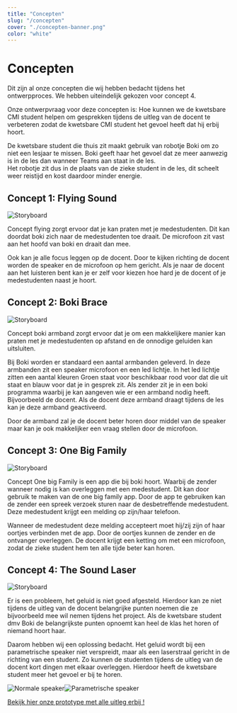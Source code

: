 ```yaml
---
title: "Concepten"
slug: "/concepten"
cover: "./concepten-banner.png"
color: "white"
---
```

# Concepten
Dit zijn al onze concepten die wij hebben bedacht tijdens het ontwerpproces.
We hebben uiteindelijk gekozen voor concept 4.

Onze ontwerpvraag voor deze concepten is:
Hoe kunnen we de kwetsbare CMI student helpen om gesprekken tijdens de uitleg van de docent te verbeteren zodat de kwetsbare CMI student het gevoel heeft dat hij erbij hoort.

De kwetsbare student die thuis zit maakt gebruik van robotje Boki om zo niet een lesjaar te missen. 
Boki geeft haar het gevoel dat ze meer aanwezig is in de les dan wanneer Teams aan staat in de les.  
Het robotje zit dus in de plaats van de zieke student in de les, dit scheelt weer reistijd en kost daardoor minder energie.
&nbsp;

## Concept 1: Flying Sound
![Storyboard](https://technation-hr.com/images/concepten/concept1.png "concept storyboard 1")

Concept flying zorgt ervoor dat je kan praten met je medestudenten. Dit kan doordat boki zich naar de medestudenten toe draait. 
De microfoon zit vast aan het hoofd van boki en draait dan mee. 

Ook kan je alle focus leggen op de docent. Door te kijken richting de docent worden de speaker en de microfoon op hem gericht.
Als je naar de docent aan het luisteren bent kan je er zelf voor kiezen hoe hard je de docent of je medestudenten naast je hoort.
&nbsp;


## Concept 2: Boki Brace
![Storyboard](https://technation-hr.com/images/concepten/concept2.png "concept storyboard 2")

Concept boki armband zorgt ervoor dat je om een makkelijkere manier kan praten met je medestudenten op afstand en de onnodige geluiden kan uitsluiten. 

Bij Boki worden er standaard een aantal armbanden geleverd. In deze armbanden zit een speaker microfoon en een led lichtje.
In het led lichtje zitten een aantal kleuren Groen staat voor beschikbaar rood voor dat die uit staat en blauw voor dat je in gesprek zit. 
Als zender zit je in een boki programma waarbij je kan aangeven wie er een armband nodig heeft. Bijvoorbeeld de docent. Als de docent deze armband draagt tijdens de les kan je deze armband geactiveerd. 

Door de armband zal je de docent beter horen door middel van de speaker maar kan je ook makkelijker een vraag stellen door de microfoon.
&nbsp;


## Concept 3: One Big Family
![Storyboard](https://technation-hr.com/images/concepten/concept3.png "concept storyboard 3")

Concept One big Family is een app die bij boki hoort. Waarbij de zender wanneer nodig is kan overleggen met een medestudent. Dit kan door gebruik te maken van de one big family app. Door de app te gebruiken kan de zender een spreek verzoek sturen naar de desbetreffende medestudent. Deze medestudent krijgt een melding op zijn/haar telefoon.

Wanneer de medestudent deze melding accepteert moet hij/zij zijn of haar oortjes verbinden met de app. Door de oortjes kunnen de zender en de ontvanger overleggen. De docent krijgt een ketting om met een microfoon, zodat de zieke student hem ten alle tijde beter kan horen.
&nbsp;

## Concept 4: The Sound Laser
![Storyboard](https://technation-hr.com/images/concepten/concept4.png "concept storyboard 4")

Er is een probleem, het geluid is niet goed afgesteld. Hierdoor kan ze niet tijdens de uitleg van de docent belangrijke punten noemen die ze bijvoorbeeld mee wil nemen tijdens het project. 
Als de kwetsbare student dmv Boki de belangrijkste punten opnoemt kan heel de klas het horen of niemand hoort haar.

Daarom hebben wij een oplossing bedacht. Het geluid wordt bij een parametrische speaker niet verspreidt, maar als een laserstraal gericht in de richting van een student. 
Zo kunnen de studenten tijdens de uitleg van de docent kort dingen met elkaar overleggen. Hierdoor heeft de kwetsbare student meer het gevoel er bij te horen.

![Normale speaker](https://technation-hr.com/images/concepten/normal-speaker.jpg "Normale speaker")![Parametrische speaker](https://technation-hr.com/images/concepten/para-speaker.jpg "Parametrische speaker")
&nbsp;

[Bekijk hier onze prototype met alle uitleg erbij !](https://technation-hr.com/prototype)